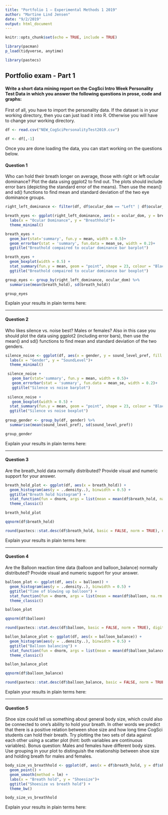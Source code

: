 ```yaml
---
title: "Portfolio 1 — Experimental Methods 1 2019"
author: "Martine Lind Jensen"
date: "9/2/2019"
output: html_document
---
```


```r
knitr::opts_chunk$set(echo = TRUE, include = TRUE)

library(pacman)
p_load(tidyverse, anytime)

library(pastecs)
```

## Portfolio exam - Part 1

#### Write a short data mining report on the CogSci Intro Week Personality Test Data in which you answer the following questions in prose, code and graphs:

First of all, you have to import the personality data. If the dataset is in your working directory, then you can just load it into R. Otherwise you will have to change your working directory.

```r
df <- read.csv("NEW_CogSciPersonalityTest2019.csv")

df <- df[,-1]
```

Once you are done loading the data, you can start working on the questions below.

#### Question 1

Who can hold their breath longer on average, those with right or left ocular dominance? Plot the data using ggplot2 to find out. The plots should include error bars (depicting the standard error of the means). Then use the mean() and sd() functions to find mean and standard deviation of the two eye dominance groups.


```r
right_left_dominance <- filter(df, df$ocular_dom == "Left" | df$ocular_dom == "Right")

breath_eyes <- ggplot(right_left_dominance, aes(x = ocular_dom, y = breath_hold, fill = ocular_dom))+
  labs(x = "Ocular Dominance", y = "Breathhold")+
  theme_minimal()

breath_eyes + 
  geom_bar(stat='summary', fun.y = mean, width = 0.5)+
  geom_errorbar(stat = 'summary', fun.data = mean_se, width = 0.2)+
  ggtitle("Breathold compaired to ocular dominance bar barplot")

breath_eyes + 
  geom_boxplot(width = 0.5) +
  stat_summary(fun.y = mean, geom = "point", shape = 23, colour = "Black") + 
  ggtitle("Breathold compaired to ocular dominance bar boxplot")

group_eyes <- group_by(right_left_dominance, ocular_dom) %>% 
  summarise(mean(breath_hold), sd(breath_hold))

group_eyes
```

Explain your results in plain terms here: 

---

#### Question 2

Who likes silence vs. noise best? Males or females? Also in this case you should plot the data using ggplot2 (including error bars), then use the mean() and sd() functions to find mean and standard deviation of the two genders.

```r

silence_noise <- ggplot(df, aes(x = gender, y = sound_level_pref, fill = gender))+
  labs(x = "Gender", y = "SoundLevel")+
  theme_minimal()

 silence_noise +
   geom_bar(stat='summary', fun.y = mean, width = 0.5)+
   geom_errorbar(stat = 'summary', fun.data = mean_se, width = 0.2)+
   ggtitle("Silence vs noise barplot")
 
 silence_noise +
   geom_boxplot(width = 0.5) +
  stat_summary(fun.y = mean, geom = "point", shape = 23, colour = "Black") + 
  ggtitle("Silence vs noise boxplot")
 
group_gender <- group_by(df, gender) %>% 
  summarise(mean(sound_level_pref), sd(sound_level_pref))

group_gender
```

Explain your results in plain terms here: 

---

#### Question 3

Are the breath_hold data normally distributed? Provide visual and numeric support for your answer.

```r

breath_hold_plot <- ggplot(df, aes(x = breath_hold)) + 
  geom_histogram(aes(y = ..density..), binwidth = 0.5) +  
  ggtitle("Breath hold histogram") +
  stat_function(fun = dnorm, args = list(mean = mean(df$breath_hold, na.rm = TRUE), sd = sd(df$breath_hold, na.rm = TRUE)), colour= "Red", size = 1)+
  theme_classic()

breath_hold_plot

qqnorm(df$breath_hold)

round(pastecs::stat.desc(df$breath_hold, basic = FALSE, norm = TRUE), digits = 2)
```


Explain your results in plain terms here: 

---

#### Question 4

Are the Balloon reaction time data (balloon and balloon_balance) normally distributed? Provide visual and numeric support for your answer.

```r
balloon_plot <- ggplot(df, aes(x = balloon)) + 
  geom_histogram(aes(y = ..density..), binwidth = 0.5) +  
  ggtitle("Time of blowing up balloon") +
  stat_function(fun = dnorm, args = list(mean = mean(df$balloon, na.rm = TRUE), sd = sd(df$balloon, na.rm = TRUE)), colour= "Red", size = 1)+
  theme_classic()

balloon_plot

qqnorm(df$balloon)

round(pastecs::stat.desc(df$balloon, basic = FALSE, norm = TRUE), digits = 2)

```

```r
ballon_balance_plot <- ggplot(df, aes(x = balloon_balance)) + 
  geom_histogram(aes(y = ..density..), binwidth = 0.5) +  
  ggtitle("Balloon balancing") +
  stat_function(fun = dnorm, args = list(mean = mean(df$balloon_balance, na.rm = TRUE), sd = sd(df$balloon_balance, na.rm = TRUE)), colour= "Red", size = 1)+
  theme_classic()

ballon_balance_plot

qqnorm(df$balloon_balance)

round(pastecs::stat.desc(df$balloon_balance, basic = FALSE, norm = TRUE), digits = 2)

```

Explain your results in plain terms here: 

---

#### Question 5

Shoe size could tell us something about general body size, which could also be connected to one's ability to hold your breath. In other words we predict that there is a positive relation between shoe size and how long time CogSci students can hold their breath. Try plotting the two sets of data against each other using a scatter plot (hint: both variables are continuous variables). Bonus question: Males and females have different body sizes. Use grouping in your plot to distinguish the relationship between shoe size and holding breath for males and females.

```r

body_size_vs_breathhold <- ggplot(df, aes(x = df$breath_hold, y = df$shoesize, colour = gender)) + 
  geom_point() +
  geom_smooth(method = lm) + 
  labs(x = "Breath hold", y = "Shoesize")+
  ggtitle("Shoesize vs breath hold") +
  theme_bw()

body_size_vs_breathhold
```


Explain your results in plain terms here: 



